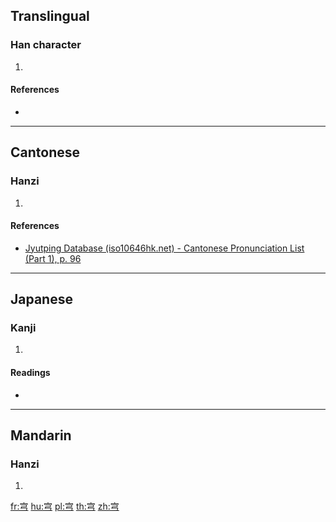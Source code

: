 {{character info/new}}
==Translingual==

===Han character===
{{Han char|rn=40|rad=宀|as=03|sn=6|four=|canj=JN|ids=⿱宀弓}}

# {{defn|Han|sort=宀03}}

====References====
* {{Han ref|kx=0282.010|dkj=07066|dj=0551.210|hdz=20913.080|uh=5B86|ud=23430}}

----

==Cantonese==

===Hanzi===
{{yue-hanzi|jyut=[[kung4]]|y=kung4}}

# {{defn|lang=yue|sort=宀03}}

====References====
* [http://www.iso10646hk.net/jp/document/download.jsp Jyutping Database (iso10646hk.net) - Cantonese Pronunciation List (Part 1), p. 96]

----

==Japanese==

===Kanji===
{{ja-kanji|grade=|rs=宀03}}

# {{defn|lang=ja|sort=宀03}}

====Readings====
* {{ja-readings|on=[[きょう]] (kyō)|kun=[[そら]] (sora)}}

----

==Mandarin==

===Hanzi===
{{cmn-hanzi|pin=[[qióng]] ([[qiong2]])|wg=ch'iung<sup>2</sup>}}

# {{defn|lang=cmn|sort=宀03}}

[[fr:宆]]
[[hu:宆]]
[[pl:宆]]
[[th:宆]]
[[zh:宆]]